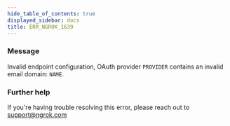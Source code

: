 ```yaml
---
hide_table_of_contents: true
displayed_sidebar: docs
title: ERR_NGROK_1639
---
```




### Message

Invalid endpoint configuration, OAuth provider `PROVIDER` contains an invalid email domain: `NAME`.

<ErrorDetails error="err_ngrok_1639" />

### Further help

If you're having trouble resolving this error, please reach out to [support@ngrok.com](mailto:support@ngrok.com?subject=Help%20with%20ERR_NGROK_1639)
